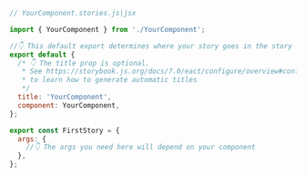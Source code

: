 ```js
// YourComponent.stories.js|jsx

import { YourComponent } from './YourComponent';

//👇 This default export determines where your story goes in the story list
export default {
  /* 👇 The title prop is optional.
   * See https://storybook.js.org/docs/7.0/eact/configure/overview#configure-story-loading
   * to learn how to generate automatic titles
   */
  title: 'YourComponent',
  component: YourComponent,
};

export const FirstStory = {
  args: {
    //👇 The args you need here will depend on your component
  },
};
```
